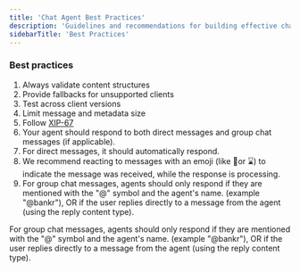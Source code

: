 ```yaml
---
title: 'Chat Agent Best Practices'
description: 'Guidelines and recommendations for building effective chat agents'
sidebarTitle: 'Best Practices'
---
```


### Best practices

1. Always validate content structures
2. Provide fallbacks for unsupported clients
3. Test across client versions
4. Limit message and metadata size
5. Follow [XIP-67](https://community.xmtp.org/t/xip-67-inline-actions/941)
6. Your agent should respond to both direct messages and group chat messages (if applicable).
7. For direct messages, it should automatically respond.
8. We recommend reacting to messages with an emoji (like 👀or ⌛) to indicate the message was received, while the response is processing.
9. For group chat messages, agents should only respond if they are mentioned with the "@" symbol and the agent's name. (example "@bankr"), OR if the user replies directly to a message from the agent (using the reply content type).

For group chat messages, agents should only respond if they are mentioned with the "@" symbol and the agent's name. (example "@bankr"), OR if the user replies directly to a message from the agent (using the reply content type).
